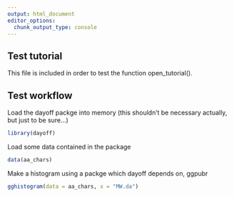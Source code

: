 ```yaml
---
output: html_document
editor_options: 
  chunk_output_type: console
---
```


## Test tutorial

This file is included in order to test the function open_tutorial().


## Test workflow

Load the dayoff packge into memory (this shouldn't be necessary actually, but just to be sure...)
```r
library(dayoff)
```

Load some data contained in the package
```r
data(aa_chars)
```


Make a histogram using a packge which dayoff depends on, ggpubr
```r
gghistogram(data = aa_chars, x = "MW.da")
```


